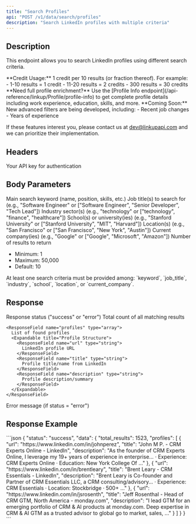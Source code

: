 ```yaml
---
title: "Search Profiles"
api: "POST /v1/data/search/profiles"
description: "Search LinkedIn profiles with multiple criteria"
---
```


## Description

This endpoint allows you to search LinkedIn profiles using different search criteria.

<Note>
  **Credit Usage:** 1 credit per 10 results (or fraction thereof). For example:
  - 1-10 results = 1 credit
  - 11-20 results = 2 credits
  - 300 results = 30 credits
</Note>

<Tip>
  **Need full profile enrichment?** Use the [Profile Info endpoint](/api-reference/linkup/Profile/profile-info) to get complete profile details including work experience, education, skills, and more.
</Tip>

<Info>
  **Coming Soon:** New advanced filters are being developed, including:
  - Recent job changes
  - Years of experience
  
  If these features interest you, please contact us at [dev@linkupapi.com](mailto:dev@linkupapi.com) and we can prioritize their implementation.
</Info>

## Headers

<ParamField header="x-api-key" type="string" required>
  Your API key for authentication
</ParamField>

## Body Parameters

<ParamField body="keyword" type="string">
  Main search keyword (name, position, skills, etc.)
</ParamField>

<ParamField body="job_title" type="string or array">
  Job title(s) to search for (e.g., "Software Engineer" or ["Software Engineer", "Senior Developer", "Tech Lead"])
</ParamField>

<ParamField body="industry" type="string or array">
  Industry sector(s) (e.g., "technology" or ["technology", "finance", "healthcare"])
</ParamField>

<ParamField body="school" type="string or array">
  School(s) or university(ies) (e.g., "Stanford University" or ["Stanford University", "MIT", "Harvard"])
</ParamField>

<ParamField body="location" type="string or array">
  Location(s) (e.g., "San Francisco" or ["San Francisco", "New York", "Austin"])
</ParamField>

<ParamField body="current_company" type="string or array">
  Current company(ies) (e.g., "Google" or ["Google", "Microsoft", "Amazon"])
</ParamField>

<ParamField body="total_results" type="integer" default="10">
  Number of results to return
  
  - Minimum: 1
  - Maximum: 50,000
  - Default: 10
</ParamField>





<Note>
At least one search criteria must be provided among: `keyword`, `job_title`, `industry`, `school`, `location`, or `current_company`.
</Note>

## Response

<ResponseField name="status" type="string">
  Response status ("success" or "error")
</ResponseField>

<ResponseField name="data" type="object">
  <Expandable title="Response Data">
    <ResponseField name="total_results" type="integer">
      Total count of all matching results
    </ResponseField>
    
    <ResponseField name="profiles" type="array">
      List of found profiles
      <Expandable title="Profile Structure">
        <ResponseField name="url" type="string">
          LinkedIn profile URL
        </ResponseField>
        <ResponseField name="title" type="string">
          Profile title/name from LinkedIn
        </ResponseField>
        <ResponseField name="description" type="string">
          Profile description/summary
        </ResponseField>
      </Expandable>
    </ResponseField>
  </Expandable>
</ResponseField>

<ResponseField name="message" type="string">
  Error message (if status = "error")
</ResponseField>




## Response Example

<ResponseExample>
```json
{
  "status": "success",
  "data": {
    "total_results": 1523,
    "profiles": [
      {
        "url": "https://www.linkedin.com/in/johnperez",
        "title": "John M P. - CRM Experts Online - LinkedIn",
        "description": "As the founder of CRM Experts Online, I leverage my 19+ years of experience in enterprise… · Experience: CRM Experts Online · Education: New York College Of ..."
      },
      {
        "url": "https://www.linkedin.com/in/brentleary",
        "title": "Brent Leary - CRM Essentials - LinkedIn",
        "description": "Brent Leary is Co-founder and Partner of CRM Essentials LLC, a CRM consulting/advisory… · Experience: CRM Essentials · Location: Stockbridge · 500+ ..."
      },
      {
        "url": "https://www.linkedin.com/in/jsrosenth",
        "title": "Jeff Rosenthal - Head of CRM GTM, North America - monday.com",
        "description": "I lead GTM for an emerging portfolio of CRM & AI products at monday.com. Deep expertise in CRM & AI GTM as a trusted advisor to global go to market, sales, ..."
      }
    ]
  }
}
```
</ResponseExample>



